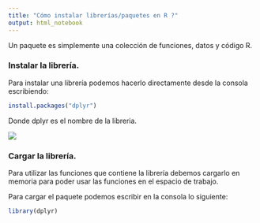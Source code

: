 ```yaml
---
title: "Cómo instalar librerías/paquetes en R ?"
output: html_notebook
---
```

Un paquete es simplemente una colección de funciones, datos y código R. 



### Instalar la librería.
Para instalar una librería podemos hacerlo directamente desde la consola escribiendo:

```r
install.packages("dplyr")
```
Donde dplyr es el nombre de la libreria. 

![](Capture1.PNG) 



### Cargar la librería.

Para utilizar las funciones que contiene la librería debemos cargarlo en memoria para poder usar las funciones en el espacio de trabajo.

Para cargar el paquete podemos escribir en la consola lo siguiente:

```r
library(dplyr)
```

 
 